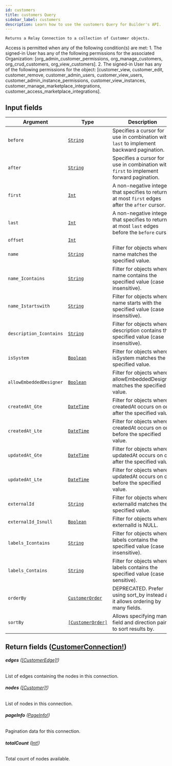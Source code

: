 ```yaml
---
id: customers
title: customers Query
sidebar_label: customers
description: Learn how to use the customers Query for Builder's API.
---
```


    Returns a Relay Connection to a collection of Customer objects.

Access is permitted when any of the following condition(s) are met: 1. The signed-in User has any of the following permissions for the associated Organization: [org_admin_customer_permissions, org_manage_customers, org_crud_customers, org_view_customers]. 2. The signed-in User has any of the following permissions for the object: [customer_view, customer_edit, customer_remove, customer_admin_users, customer_view_users, customer_admin_instance_permissions, customer_view_instances, customer_manage_marketplace_integrations, customer_access_marketplace_integrations].

## Input fields

| Argument                | Type                                                           | Description                                                                                      |
| ----------------------- | -------------------------------------------------------------- | ------------------------------------------------------------------------------------------------ |
| `before`                | [`String`](/composer/builder/api/schema/scalar/String.mdx)                       | Specifies a cursor for use in combination with `last` to implement backward pagination.          |
| `after`                 | [`String`](/composer/builder/api/schema/scalar/String.mdx)                       | Specifies a cursor for use in combination with `first` to implement forward pagination.          |
| `first`                 | [`Int`](/composer/builder/api/schema/scalar/Int.mdx)                             | A non-negative integer that specifies to return at most `first` edges after the `after` cursor.  |
| `last`                  | [`Int`](/composer/builder/api/schema/scalar/Int.mdx)                             | A non-negative integer that specifies to return at most `last` edges before the `before` cursor. |
| `offset`                | [`Int`](/composer/builder/api/schema/scalar/Int.mdx)                             |                                                                                                  |
| `name`                  | [`String`](/composer/builder/api/schema/scalar/String.mdx)                       | Filter for objects where name matches the specified value.                                       |
| `name_Icontains`        | [`String`](/composer/builder/api/schema/scalar/String.mdx)                       | Filter for objects where name contains the specified value (case insensitive).                   |
| `name_Istartswith`      | [`String`](/composer/builder/api/schema/scalar/String.mdx)                       | Filter for objects where name starts with the specified value (case insensitive).                |
| `description_Icontains` | [`String`](/composer/builder/api/schema/scalar/String.mdx)                       | Filter for objects where description contains the specified value (case insensitive).            |
| `isSystem`              | [`Boolean`](/composer/builder/api/schema/scalar/Boolean.mdx)                     | Filter for objects where isSystem matches the specified value.                                   |
| `allowEmbeddedDesigner` | [`Boolean`](/composer/builder/api/schema/scalar/Boolean.mdx)                     | Filter for objects where allowEmbeddedDesigner matches the specified value.                      |
| `createdAt_Gte`         | [`DateTime`](/composer/builder/api/schema/scalar/DateTime.mdx)                   | Filter for objects where createdAt occurs on or after the specified value.                       |
| `createdAt_Lte`         | [`DateTime`](/composer/builder/api/schema/scalar/DateTime.mdx)                   | Filter for objects where createdAt occurs on or before the specified value.                      |
| `updatedAt_Gte`         | [`DateTime`](/composer/builder/api/schema/scalar/DateTime.mdx)                   | Filter for objects where updatedAt occurs on or after the specified value.                       |
| `updatedAt_Lte`         | [`DateTime`](/composer/builder/api/schema/scalar/DateTime.mdx)                   | Filter for objects where updatedAt occurs on or before the specified value.                      |
| `externalId`            | [`String`](/composer/builder/api/schema/scalar/String.mdx)                       | Filter for objects where externalId matches the specified value.                                 |
| `externalId_Isnull`     | [`Boolean`](/composer/builder/api/schema/scalar/Boolean.mdx)                     | Filter for objects where externalId is NULL.                                                     |
| `labels_Icontains`      | [`String`](/composer/builder/api/schema/scalar/String.mdx)                       | Filter for objects where labels contains the specified value (case insensitive).                 |
| `labels_Contains`       | [`String`](/composer/builder/api/schema/scalar/String.mdx)                       | Filter for objects where labels contains the specified value (case sensitive).                   |
| `orderBy`               | [`CustomerOrder`](/composer/builder/api/schema/input_object/CustomerOrder.mdx)   | DEPRECATED. Prefer using sort_by instead as it allows ordering by many fields.                   |
| `sortBy`                | [`[CustomerOrder]`](/composer/builder/api/schema/input_object/CustomerOrder.mdx) | Allows specifying many field and direction pairs to sort results by.                             |

## Return fields ([CustomerConnection!](/composer/builder/api/schema/object/CustomerConnection.mdx))

###### <b>edges</b> ([[CustomerEdge]!](/composer/builder/api/schema/object/CustomerEdge.mdx))

List of edges containing the nodes in this connection.

###### <b>nodes</b> ([[Customer]!](/composer/builder/api/schema/object/Customer.mdx))

List of nodes in this connection.

###### <b>pageInfo</b> ([PageInfo!](/composer/builder/api/schema/object/PageInfo.mdx))

Pagination data for this connection.

###### <b>totalCount</b> ([Int!](/composer/builder/api/schema/scalar/Int.mdx))

Total count of nodes available.
